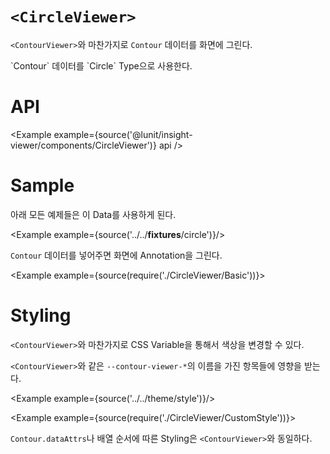
# `<CircleViewer>`

`<ContourViewer>`와 마찬가지로 `Contour` 데이터를 화면에 그린다.

<Link to="/insight-viewer/contour">`Contour` 데이터를 `Circle` Type으로 사용한다.</Link>

# API

<Example example={source('@lunit/insight-viewer/components/CircleViewer')} api />

# Sample

아래 모든 예제들은 이 Data를 사용하게 된다.

<Example example={source('../../__fixtures__/circle')}/>

`Contour` 데이터를 넣어주면 화면에 Annotation을 그린다.

<Example example={source(require('./CircleViewer/Basic'))}>
  <InsightViewerPreview height={720}/>
</Example>

# Styling

`<ContourViewer>`와 마찬가지로 CSS Variable을 통해서 색상을 변경할 수 있다.

`<ContourViewer>`와 같은 `--contour-viewer-*`의 이름을 가진 항목들에 영향을 받는다.

<Example example={source('../../theme/style')}/>

<Example example={source(require('./CircleViewer/CustomStyle'))}>
  <InsightViewerPreview height={720}/>
</Example>

`Contour.dataAttrs`나 배열 순서에 따른 Styling은 `<ContourViewer>`와 동일하다. 